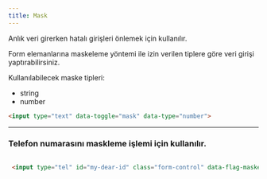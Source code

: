 ```yaml
---
title: Mask
---
```


Anlık veri girerken hatalı girişleri önlemek için kullanılır.

Form elemanlarına maskeleme yöntemi ile izin verilen tiplere göre veri girişi yaptırabilirsiniz. 

Kullanılabilecek maske tipleri:

* string
* number

```html title="Örnek kullanım" 
<input type="text" data-toggle="mask" data-type="number">
```

---

### Telefon numarasını maskleme işlemi için kullanılır.

```html title="Örnek kullanım" 

 <input type="tel" id="my-dear-id" class="form-control" data-flag-masked placeholder="{#enter_phone_number#}">

```
